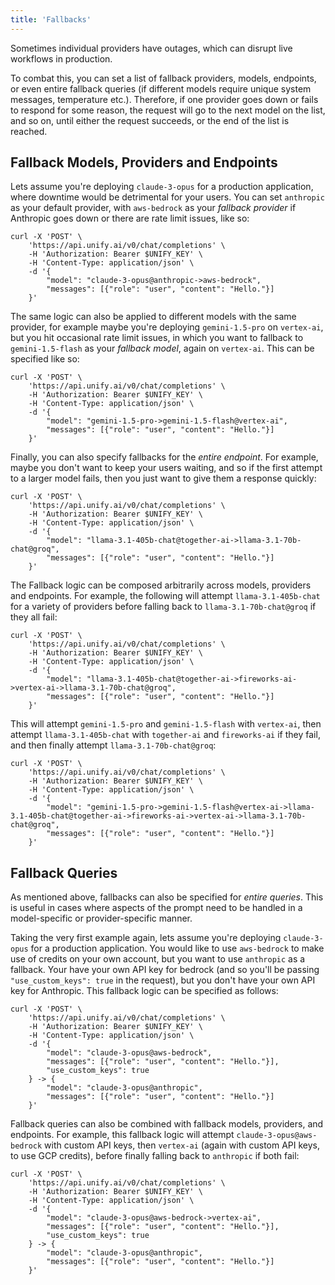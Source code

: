 ```yaml
---
title: 'Fallbacks'
---
```


Sometimes individual providers have outages,
which can disrupt live workflows in production.

To combat this, you can set a list of fallback providers, models, endpoints, or even
entire fallback queries (if different models require unique system messages,
temperature etc.). Therefore, if one provider goes down or fails to respond for some
reason, the request will go to the next model on the list, and so on, until either the
request succeeds, or the end of the list is reached.

## Fallback Models, Providers and Endpoints

Lets assume you're deploying `claude-3-opus` for a production application, where
downtime would be detrimental for your users. You can set `anthropic` as your default
provider, with `aws-bedrock` as your *fallback provider* if Anthropic goes down or there
are rate limit issues, like so:

```shell
curl -X 'POST' \
    'https://api.unify.ai/v0/chat/completions' \
    -H 'Authorization: Bearer $UNIFY_KEY' \
    -H 'Content-Type: application/json' \
    -d '{
        "model": "claude-3-opus@anthropic->aws-bedrock",
        "messages": [{"role": "user", "content": "Hello."}]
    }'
```

The same logic can also be applied to different models with the same provider,
for example maybe you're deploying `gemini-1.5-pro` on `vertex-ai`, but you hit
occasional rate limit issues, in which you want to fallback to `gemini-1.5-flash` as
your *fallback model*, again on `vertex-ai`. This can be specified like so:

```shell
curl -X 'POST' \
    'https://api.unify.ai/v0/chat/completions' \
    -H 'Authorization: Bearer $UNIFY_KEY' \
    -H 'Content-Type: application/json' \
    -d '{
        "model": "gemini-1.5-pro->gemini-1.5-flash@vertex-ai",
        "messages": [{"role": "user", "content": "Hello."}]
    }'
```

Finally, you can also specify fallbacks for the *entire endpoint*.
For example, maybe you don't want to keep your users waiting, and so if the first
attempt to a larger model fails, then you just want to give them a response quickly:

```shell
curl -X 'POST' \
    'https://api.unify.ai/v0/chat/completions' \
    -H 'Authorization: Bearer $UNIFY_KEY' \
    -H 'Content-Type: application/json' \
    -d '{
        "model": "llama-3.1-405b-chat@together-ai->llama-3.1-70b-chat@groq",
        "messages": [{"role": "user", "content": "Hello."}]
    }'
```

The Fallback logic can be composed arbitrarily across models, providers and endpoints.
For example, the following will attempt `llama-3.1-405b-chat` for a variety of providers
before falling back to `llama-3.1-70b-chat@groq` if they all fail:

```shell
curl -X 'POST' \
    'https://api.unify.ai/v0/chat/completions' \
    -H 'Authorization: Bearer $UNIFY_KEY' \
    -H 'Content-Type: application/json' \
    -d '{
        "model": "llama-3.1-405b-chat@together-ai->fireworks-ai->vertex-ai->llama-3.1-70b-chat@groq",
        "messages": [{"role": "user", "content": "Hello."}]
    }'
```

This will attempt `gemini-1.5-pro` and `gemini-1.5-flash` with `vertex-ai`,
then attempt `llama-3.1-405b-chat` with `together-ai` and `fireworks-ai` if they fail,
and then finally attempt `llama-3.1-70b-chat@groq`:

```shell
curl -X 'POST' \
    'https://api.unify.ai/v0/chat/completions' \
    -H 'Authorization: Bearer $UNIFY_KEY' \
    -H 'Content-Type: application/json' \
    -d '{
        "model": "gemini-1.5-pro->gemini-1.5-flash@vertex-ai->llama-3.1-405b-chat@together-ai->fireworks-ai->vertex-ai->llama-3.1-70b-chat@groq",
        "messages": [{"role": "user", "content": "Hello."}]
    }'
```

## Fallback Queries

As mentioned above, fallbacks can also be specified for *entire queries*.
This is useful in cases where aspects of the prompt need to be handled in a
model-specific or provider-specific manner.

Taking the very first example again, lets assume you're deploying `claude-3-opus` for a
production application. You would like to use `aws-bedrock` to make use of credits on
your own account, but you want to use `anthropic` as a fallback. Your have your own API
key for bedrock (and so you'll be passing `"use_custom_keys": true` in the request),
but you don't have your own API key for Anthropic. This fallback logic can be specified
as follows:

```shell
curl -X 'POST' \
    'https://api.unify.ai/v0/chat/completions' \
    -H 'Authorization: Bearer $UNIFY_KEY' \
    -H 'Content-Type: application/json' \
    -d '{
        "model": "claude-3-opus@aws-bedrock",
        "messages": [{"role": "user", "content": "Hello."}],
        "use_custom_keys": true
    } -> {
        "model": "claude-3-opus@anthropic",
        "messages": [{"role": "user", "content": "Hello."}]
    }'
```

Fallback queries can also be combined with fallback models, providers, and endpoints.
For example, this fallback logic will attempt `claude-3-opus@aws-bedrock` with custom
API keys, then `vertex-ai` (again with custom API keys, to use GCP credits),
before finally falling back to `anthropic` if both fail:

```shell
curl -X 'POST' \
    'https://api.unify.ai/v0/chat/completions' \
    -H 'Authorization: Bearer $UNIFY_KEY' \
    -H 'Content-Type: application/json' \
    -d '{
        "model": "claude-3-opus@aws-bedrock->vertex-ai",
        "messages": [{"role": "user", "content": "Hello."}],
        "use_custom_keys": true
    } -> {
        "model": "claude-3-opus@anthropic",
        "messages": [{"role": "user", "content": "Hello."}]
    }'
```